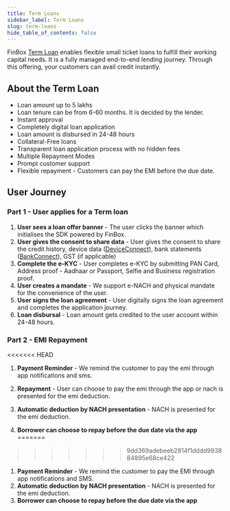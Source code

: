 ```yaml
---
title: Term Loans
sidebar_label: Term Loans
slug: term-loans
hide_table_of_contents: false
---
```



FinBox [Term Loan](https://put_link_redirection_here) enables flexible small ticket loans to fulfill their working capital needs. It is a fully managed end-to-end lending journey. Through this offering, your customers can avail credit instantly.

## About the Term Loan

* Loan amount up to 5 lakhs
* Loan tenure can be from 6-60 months. It is decided by the lender.
* Instant approval 
* Completely digital loan application
* Loan amount is disbursed in 24-48 hours
* Collateral-Free loans
* Transparent loan application process with no hidden fees
* Multiple Repayment Modes
* Prompt customer support
* Flexible repayment - Customers can pay the EMI before the due date.

## User Journey

### Part 1 - User applies for a Term loan

1. **User sees a loan offer banner** - The user clicks the banner which initialises the SDK powered by FinBox. 
2. **User gives the consent to share data** - User gives the consent to share the credit history, device data ([DeviceConnect](https://put_link_redirection_here)), bank statements ([BankConnect](https://put_link_redirection_here)), GST (if applicable)
3. **Complete the e-KYC** - User completes e-KYC by submitting  PAN Card, Address proof - Aadhaar or Passport, Selfie and Business registration proof.
4. **User creates a mandate** - We support e-NACH and physical mandate for the convenience of the user.
5. **User signs the loan agreement** - User digitally signs the loan agreement and completes the application journey.
6. **Loan disbursal** - Loan amount gets credited to the user account within 24-48 hours. 

### Part 2 - EMI Repayment
<<<<<<< HEAD
1. **Payment Reminder** - We remind the customer to pay the emi through app notifications and sms.

2. **Repayment** - User can choose to pay the emi through the app or nach is presented for the emi deduction.

3. **Automatic deduction by NACH presentation** - NACH is presented for the emi deduction.

4. **Borrower can choose to repay before the due date via the app**
=======
>>>>>>> 9dd369adebeeb2814f1dddd993884895e68ce422

1. **Payment Reminder** - We remind the customer to pay the EMI through app notifications and SMS.
2. **Automatic deduction by NACH presentation** - NACH is presented for the emi deduction.
3. **Borrower can choose to repay before the due date via the app**

  
